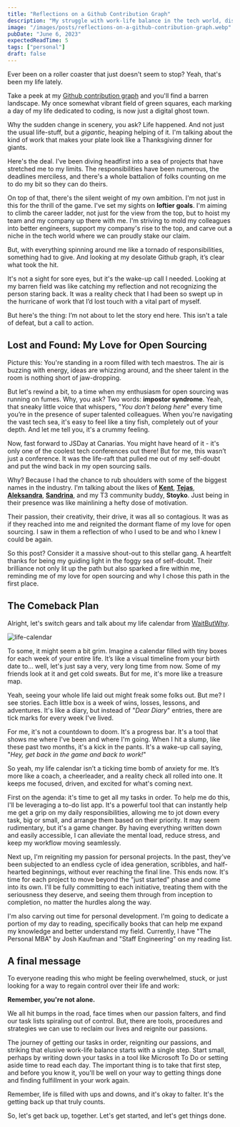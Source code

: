 ```yaml
---
title: "Reflections on a Github Contribution Graph"
description: "My struggle with work-life balance in the tech world, discussing impostor syndrome and my resolve to reinvigorate my passion for personal projects."
image: "/images/posts/reflections-on-a-github-contribution-graph.webp"
pubDate: "June 6, 2023"
expectedReadTime: 5
tags: ["personal"]
draft: false
---
```


Ever been on a roller coaster that just doesn't seem to stop? Yeah, that's been my life lately.

Take a peek at my [Github contribution graph](https://github.com/Nsttt) and you'll find a barren landscape. My once somewhat vibrant field of green squares, each marking a day of my life dedicated to coding, is now just a digital ghost town.

Why the sudden change in scenery, you ask? Life happened. And not just the usual life-stuff, but a _gigantic_, heaping helping of it. I'm talking about the kind of work that makes your plate look like a Thanksgiving dinner for giants.

Here's the deal. I’ve been diving headfirst into a sea of projects that have stretched me to my limits. The responsibilities have been numerous, the deadlines merciless, and there's a whole battalion of folks counting on me to do my bit so they can do theirs.

On top of that, there's the silent weight of my own ambition. I'm not just in this for the thrill of the game. I've set my sights on **loftier goals**. I'm aiming to climb the career ladder, not just for the view from the top, but to hoist my team and my company up there with me. I'm striving to mold my colleagues into better engineers, support my company's rise to the top, and carve out a niche in the tech world where we can proudly stake our claim.

But, with everything spinning around me like a tornado of responsibilities, something had to give. And looking at my desolate Github graph, it’s clear what took the hit.

It's not a sight for sore eyes, but it's the wake-up call I needed. Looking at my barren field was like catching my reflection and not recognizing the person staring back. It was a reality check that I had been so swept up in the hurricane of work that I’d lost touch with a vital part of myself.

But here's the thing: I’m not about to let the story end here. This isn't a tale of defeat, but a call to action.

## Lost and Found: My Love for Open Sourcing

Picture this: You're standing in a room filled with tech maestros. The air is buzzing with energy, ideas are whizzing around, and the sheer talent in the room is nothing short of jaw-dropping.

But let's rewind a bit, to a time when my enthusiasm for open sourcing was running on fumes. Why, you ask? Two words: **impostor syndrome**. Yeah, that sneaky little voice that whispers, "_You don't belong here_" every time you’re in the presence of super talented colleagues. When you're navigating the vast tech sea, it's easy to feel like a tiny fish, completely out of your depth. And let me tell you, it's a crummy feeling.

Now, fast forward to JSDay at Canarias. You might have heard of it - it's only one of the coolest tech conferences out there! But for me, this wasn’t just a conference. It was the life-raft that pulled me out of my self-doubt and put the wind back in my open sourcing sails.

Why? Because I had the chance to rub shoulders with some of the biggest names in the industry. I'm talking about the likes of **[Kent](https://twitter.com/kentcdodds)**, **[Tejas](https://twitter.com/TejasKumar_)**, [**Aleksandra**](https://twitter.com/aleksandrasays), **[Sandrina](https://twitter.com/a_sandrina_p)**, and my T3 community buddy, **Stoyko**. Just being in their presence was like mainlining a hefty dose of motivation.

Their passion, their creativity, their drive, it was all so contagious. It was as if they reached into me and reignited the dormant flame of my love for open sourcing. I saw in them a reflection of who I used to be and who I knew I could be again.

So this post? Consider it a massive shout-out to this stellar gang. A heartfelt thanks for being my guiding light in the foggy sea of self-doubt. Their brilliance not only lit up the path but also sparked a fire within me, reminding me of my love for open sourcing and why I chose this path in the first place.

## The Comeback Plan

Alright, let's switch gears and talk about my life calendar from [WaitButWhy](https://waitbutwhy.com/2014/05/life-weeks.html).

![life-calendar](/images/posts/life-calendar.webp)

To some, it might seem a bit grim. Imagine a calendar filled with tiny boxes for each week of your entire life. It’s like a visual timeline from your birth date to... well, let's just say a very, very long time from now. Some of my friends look at it and get cold sweats. But for me, it's more like a treasure map.

Yeah, seeing your whole life laid out might freak some folks out. But me? I see stories. Each little box is a week of wins, losses, lessons, and adventures. It's like a diary, but instead of "_Dear Diary_" entries, there are tick marks for every week I've lived.

For me, it's not a countdown to doom. It's a progress bar. It's a tool that shows me where I've been and where I'm going. When I hit a slump, like these past two months, it's a kick in the pants. It's a wake-up call saying, "_Hey, get back in the game and back to work!_"

So yeah, my life calendar isn’t a ticking time bomb of anxiety for me. It’s more like a coach, a cheerleader, and a reality check all rolled into one. It keeps me focused, driven, and excited for what's coming next.

First on the agenda: it's time to get all my tasks in order. To help me do this, I'll be leveraging a to-do list app. It's a powerful tool that can instantly help me get a grip on my daily responsibilities, allowing me to jot down every task, big or small, and arrange them based on their priority. It may seem rudimentary, but it's a game changer. By having everything written down and easily accessible, I can alleviate the mental load, reduce stress, and keep my workflow moving seamlessly.

Next up, I'm reigniting my passion for personal projects. In the past, they've been subjected to an endless cycle of idea generation, scribbles, and half-hearted beginnings, without ever reaching the final line. This ends now. It's time for each project to move beyond the "just started" phase and come into its own. I'll be fully committing to each initiative, treating them with the seriousness they deserve, and seeing them through from inception to completion, no matter the hurdles along the way.

I'm also carving out time for personal development. I'm going to dedicate a portion of my day to reading, specifically books that can help me expand my knowledge and better understand my field. Currently, I have "The Personal MBA" by Josh Kaufman and "Staff Engineering" on my reading list.

## A final message

To everyone reading this who might be feeling overwhelmed, stuck, or just looking for a way to regain control over their life and work:

**Remember, you're not alone.**

We all hit bumps in the road, face times when our passion falters, and find our task lists spiraling out of control. But, there are tools, procedures and strategies we can use to reclaim our lives and reignite our passions.

The journey of getting our tasks in order, reigniting our passions, and striking that elusive work-life balance starts with a single step. Start small, perhaps by writing down your tasks in a tool like Microsoft To Do or setting aside time to read each day. The important thing is to take that first step, and before you know it, you'll be well on your way to getting things done and finding fulfillment in your work again.

Remember, life is filled with ups and downs, and it's okay to falter. It's the getting back up that truly counts.

So, let's get back up, together. Let's get started, and let's get things done.
